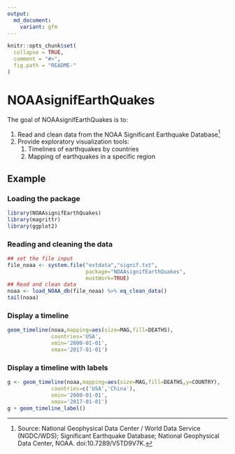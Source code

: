 ```yaml
---
output:
  md_document:
    variant: gfm
---
```


<!-- README.md is generated from README.Rmd. Please edit that file -->

```r
knitr::opts_chunk$set(
  collapse = TRUE,
  comment = "#>",
  fig.path = "README-"
)
```

# NOAAsignifEarthQuakes

The goal of NOAAsignifEarthQuakes is to:

1. Read and clean data from the NOAA Significant Earthquake Database^[Source: National Geophysical Data Center / World Data Service (NGDC/WDS); Significant Earthquake Database; National Geophysical Data Center, NOAA. doi:10.7289/V5TD9V7K.]
1. Provide exploratory visualization tools:
    1. Timelines of earthquakes by countries
    1. Mapping of earthquakes in a specific region

## Example

### Loading the package

```r
library(NOAAsignifEarthQuakes)
library(magrittr)
library(ggplot2)
```

### Reading and cleaning the data

```r
## set the file input
file_noaa <- system.file("extdata","signif.txt",
                         package="NOAAsignifEarthQuakes",
                         mustWork=TRUE)
## Read and clean data
noaa <- load_NOAA_db(file_noaa) %>% eq_clean_data()
tail(noaa)
```

### Display a timeline

```r
geom_timeline(noaa,mapping=aes(size=MAG,fill=DEATHS),
              countries='USA',
              xmin='2000-01-01',
              xmax='2017-01-01')
```

### Display a timeline with labels

```r
g <- geom_timeline(noaa,mapping=aes(size=MAG,fill=DEATHS,y=COUNTRY),
              countries=c('USA','China'),
              xmin='2000-01-01',
              xmax='2017-01-01') 
g + geom_timeline_label()
```
